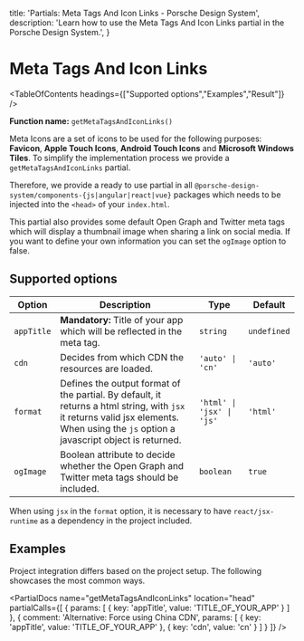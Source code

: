 
  title: 'Partials: Meta Tags And Icon Links - Porsche Design System',
  description: 'Learn how to use the Meta Tags And Icon Links partial in the Porsche Design System.',
}

# Meta Tags And Icon Links

<TableOfContents headings={["Supported options","Examples","Result"]} />

**Function name:** `getMetaTagsAndIconLinks()`

Meta Icons are a set of icons to be used for the following purposes: **Favicon**, **Apple Touch Icons**, **Android Touch
Icons** and **Microsoft Windows Tiles**. To simplify the implementation process we provide a `getMetaTagsAndIconLinks`
partial.

Therefore, we provide a ready to use partial in all `@porsche-design-system/components-{js|angular|react|vue}` packages
which needs to be injected into the `<head>` of your `index.html`.

This partial also provides some default Open Graph and Twitter meta tags which will display a thumbnail image when
sharing a link on social media. If you want to define your own information you can set the `ogImage` option to false.

## Supported options

| Option     | Description                                                                                                                                                                                                        | Type      | Default     |
| ---------- | ------------------------------------------------------------------------------------------------------------------------------------------------------------------------------------------------------------------ | --------- | ----------- |
| `appTitle` | **Mandatory:** Title of your app which will be reflected in the meta tag.                                                                                                                                          | `string`  | `undefined` |
| `cdn`      | Decides from which CDN the resources are loaded.                                                                                                                                                                   | `'auto' \| 'cn'`       | `'auto'` |
| `format`   | Defines the output format of the partial. By default, it returns a html string, with `jsx` it returns valid jsx elements. When using the `js` option a javascript object is returned. | `'html' \| 'jsx' \| 'js'`    | `'html'` |
| `ogImage`  | Boolean attribute to decide whether the Open Graph and Twitter meta tags should be included.                                                                                                                       | `boolean` | `true`      |

When using `jsx` in the `format` option, it is necessary to have `react/jsx-runtime` as a dependency in the project
included.

## Examples

Project integration differs based on the project setup.
The following showcases the most common ways.

<PartialDocs name="getMetaTagsAndIconLinks" location="head" partialCalls={[
  {
    params: [
      {
        key: 'appTitle',
        value: 'TITLE_OF_YOUR_APP'
      }
    ]
  },
  {
    comment: 'Alternative: Force using China CDN',
    params: [
      {
        key: 'appTitle',
        value: 'TITLE_OF_YOUR_APP'
      },
      {
        key: 'cdn',
        value: 'cn'
      }
    ]
  }
]} />
